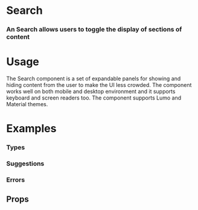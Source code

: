 
<Meta title="Blocks|SearchBar" component={SearchBar} />

# Search

### An Search allows users to toggle the display of sections of content

<Preview withToolbar>
  <Story name="Standard">
     <SearchBar placeholder="Search Location" />
  </Story>
</Preview>

# Usage

The Search component is a set of expandable panels for showing and hiding content from the user to make the UI less crowded. The component works well on both mobile and desktop environment and it supports keyboard and screen readers too. The component supports Lumo and Material themes.

# Examples

### Types

<Preview>
  <Story name="Types">
   <SearchBar placeholder="Search Location" results={[
  {
    title: "White House",
    description: "123 Malibu Drive, CA 92660",
  },
  {
    title: "Orange House",
    description: "1224 Malibu Drive, CA 92660",
  },
  {
    title: "Red House",
    description: "123 Malibu Drive, CA 92660",
  },
  {
    title: "Green House",
    description: "123 Malibu Drive, CA 92660",
  },
  {
    title: "Black House",
    description: "123 Malibu Drive, CA 92660",
  },
  {
    title: "Blue House",
    description: "123 Malibu Drive, CA 92660",
  },
  {
    title: "Address",
    description: "123 Malibu Drive, CA 92660",
  },
  {
    title: "APN",
    description: "123 Malibu Drive, CA 92660",
  },
  {
    title: "Owner",
    description: "123 Malibu Drive, CA 92660",
  },
  {
    title: "Address",
    description: "123 Malibu Drive, CA 92660",
  },
  {
    title: "Address",
    description: "123 Malibu Drive, CA 92660",
  },
  {
    title: "APN",
    description: "123 Malibu Drive, CA 92660",
  },
  {
    title: "Owner",
    description: "123 Malibu Drive, CA 92660",
  },
  {
    title: "Address",
    description: "123 Malibu Drive, CA 92660",
  }
]} />
  </Story>
</Preview>


### Suggestions

<Preview>
  <Story name="Suggestions">
        <SearchBar placeholder="Search Location" error results={[
  {
    title: "White House",
    description: "123 Malibu Drive, CA 92660",
  },
  {
    title: "Orange House",
    description: "1224 Malibu Drive, CA 92660",
  },
  {
    title: "Red House",
    description: "123 Malibu Drive, CA 92660",
  },
  {
    title: "Green House",
    description: "123 Malibu Drive, CA 92660",
  },
  {
    title: "Black House",
    description: "123 Malibu Drive, CA 92660",
  },
  {
    title: "Blue House",
    description: "123 Malibu Drive, CA 92660",
  },
  {
    title: "Address",
    description: "123 Malibu Drive, CA 92660",
  },
  {
    title: "APN",
    description: "123 Malibu Drive, CA 92660",
  },
  {
    title: "Owner",
    description: "123 Malibu Drive, CA 92660",
  },
  {
    title: "Address",
    description: "123 Malibu Drive, CA 92660",
  },
  {
    title: "Address",
    description: "123 Malibu Drive, CA 92660",
  },
  {
    title: "APN",
    description: "123 Malibu Drive, CA 92660",
  },
  {
    title: "Owner",
    description: "123 Malibu Drive, CA 92660",
  },
  {
    title: "Address",
    description: "123 Malibu Drive, CA 92660",
  }
]} />
  </Story>
</Preview>



### Errors

<Preview>
  <Story name="Errors">
    <Grid columns="1">
        <SearchBar placeholder="Search Location" error="offline" />
        <SearchBar placeholder="Search Location" error="connection" />
      </Grid>
  </Story>
</Preview>

## Props

<Props of={SearchBar} />
